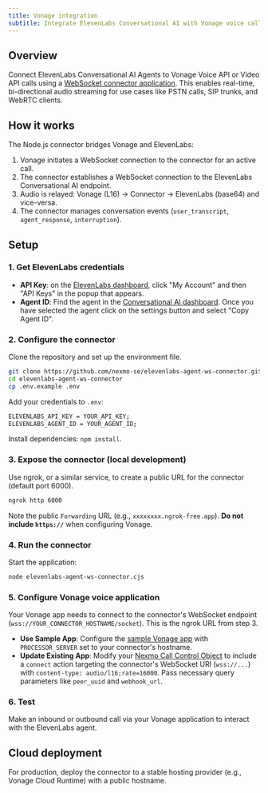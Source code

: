 ```yaml
---
title: Vonage integration
subtitle: Integrate ElevenLabs Conversational AI with Vonage voice calls using a WebSocket connector.
---
```


## Overview

Connect ElevenLabs Conversational AI Agents to Vonage Voice API or Video API calls using a [WebSocket connector application](https://github.com/nexmo-se/elevenlabs-agent-ws-connector). This enables real-time, bi-directional audio streaming for use cases like PSTN calls, SIP trunks, and WebRTC clients.

## How it works

The Node.js connector bridges Vonage and ElevenLabs:

1.  Vonage initiates a WebSocket connection to the connector for an active call.
2.  The connector establishes a WebSocket connection to the ElevenLabs Conversational AI endpoint.
3.  Audio is relayed: Vonage (L16) -> Connector -> ElevenLabs (base64) and vice-versa.
4.  The connector manages conversation events (`user_transcript`, `agent_response`, `interruption`).

## Setup

<Steps>

### 1. Get ElevenLabs credentials

- **API Key**: on the [ElevenLabs dashboard](https://elevenlabs.io/app), click "My Account" and then "API Keys" in the popup that appears.
- **Agent ID**: Find the agent in the [Conversational AI dashboard](https://elevenlabs.io/app/conversational-ai/agents/). Once you have selected the agent click on the settings button and select "Copy Agent ID".

### 2. Configure the connector

Clone the repository and set up the environment file.

```bash
git clone https://github.com/nexmo-se/elevenlabs-agent-ws-connector.git
cd elevenlabs-agent-ws-connector
cp .env.example .env
```

Add your credentials to `.env`:

```bash title=".env"
ELEVENLABS_API_KEY = YOUR_API_KEY;
ELEVENLABS_AGENT_ID = YOUR_AGENT_ID;
```

Install dependencies: `npm install`.

### 3. Expose the connector (local development)

Use ngrok, or a similar service, to create a public URL for the connector (default port 6000).

```bash
ngrok http 6000
```

Note the public `Forwarding` URL (e.g., `xxxxxxxx.ngrok-free.app`). **Do not include `https://`** when configuring Vonage.

### 4. Run the connector

Start the application:

```bash
node elevenlabs-agent-ws-connector.cjs
```

### 5. Configure Vonage voice application

Your Vonage app needs to connect to the connector's WebSocket endpoint (`wss://YOUR_CONNECTOR_HOSTNAME/socket`). This is the ngrok URL from step 3.

- **Use Sample App**: Configure the [sample Vonage app](https://github.com/nexmo-se/voice-to-ai-engines) with `PROCESSOR_SERVER` set to your connector's hostname.
- **Update Existing App**: Modify your [Nexmo Call Control Object](https://developer.vonage.com/en/voice/voice-api/ncco-reference) to include a `connect` action targeting the connector's WebSocket URI (`wss://...`) with `content-type: audio/l16;rate=16000`. Pass necessary query parameters like `peer_uuid` and `webhook_url`.

### 6. Test

Make an inbound or outbound call via your Vonage application to interact with the ElevenLabs agent.

</Steps>

## Cloud deployment

For production, deploy the connector to a stable hosting provider (e.g., Vonage Cloud Runtime) with a public hostname.
